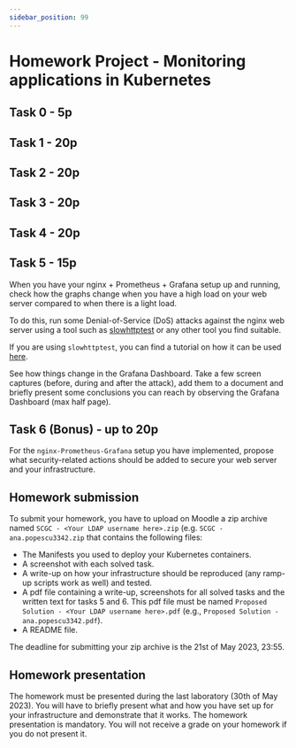 ```yaml
---
sidebar_position: 99
---
```


# Homework Project - Monitoring applications in Kubernetes

## Task 0 - 5p


<K8sMonSetup/>

## Task 1 - 20p


<K8sMonInstall/>


<K8sMonService/>

## Task 2 - 20p


<K8sMonExporter/>

## Task 3 - 20p


<K8sMonHelm/>


<K8sMonPrometheus/>

## Task 4 - 20p

<K8sMonGrafana/>

## Task 5 - 15p

When you have your nginx + Prometheus + Grafana setup up and running, check how
the graphs change when you have a high load on your web server compared to when
there is a light load.

To do this, run some Denial-of-Service (DoS) attacks against the nginx web server
using a tool such as [slowhttptest](https://github.com/shekyan/slowhttptest) or any
other tool you find suitable.

If you are using `slowhttptest`, you can find a tutorial on how it can be used
[here](https://github.com/shekyan/slowhttptest/wiki/InstallationAndUsage#usage).

See how things change in the Grafana Dashboard. Take a few screen captures (before, during
and after the attack), add them to a document and briefly present some conclusions you can
reach by observing the Grafana Dashboard (max half page).


## Task 6 (Bonus) - up to 20p

For the `nginx-Prometheus-Grafana` setup you have implemented, propose what
security-related actions should be added to secure your web server and your
infrastructure.

## Homework submission

To submit your homework, you have to upload on Moodle a zip archive named `SCGC - <Your LDAP username here>.zip` (e.g. `SCGC - ana.popescu3342.zip` that contains the following
files:
  - The Manifests you used to deploy your Kubernetes containers.
  - A screenshot with each solved task.
  - A write-up on how your infrastructure should be reproduced (any ramp-up scripts work as well) and tested.
  - A pdf file containing a write-up, screenshots for all solved tasks and the written text for tasks 5 and 6. This pdf file must be named `Proposed Solution - <Your LDAP
username here>.pdf` (e.g., `Proposed Solution - ana.popescu3342.pdf`).
  - A README file.

The deadline for submitting your zip archive is the 21st of May 2023, 23:55.

## Homework presentation

The homework must be presented during the last laboratory (30th of May 2023). You will have to briefly present what and how you have set up for your infrastructure and demonstrate that it
works. The homework presentation is mandatory. You will not receive a grade on your homework if you do not present it.
